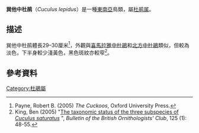 {{Speciesbox
| name = 巽他中杜鹃
| status = LC
| status_system = IUCN3.1
| status_ref = <ref>{{IUCN|id=22734726 |title=''Cuculus lepidus'' |assessors=[[BirdLife_International|BirdLife International]] |version=2013.2 |year=2012 |accessdate=26 November 2013}}</ref>
| genus = Cuculus
| species = lepidus
| authority = [[Salomon_Müller|S. Müller]], 1845
}}

'''巽他中杜鹃'''（''Cuculus lepidus''）是一種[[東南亞|東南亞]]鳥類，屬[[杜鹃属|杜鹃属]]。

==描述==
巽他中杜鹃體長29–30厘米<ref name=Payne>Payne, Robert B. (2005) ''The Cuckoos'', Oxford University Press.</ref>，外觀與[[喜馬拉雅中杜鵑|喜馬拉雅中杜鵑]]和[[北方中杜鵑|北方中杜鵑]]類似，但較為淡色，下半身較少淺黃色，黑色斑紋亦較窄<ref name=King>King, Ben (2005) "[http://www.boc-online.org/PDF/KING_Vol125.PDF The taxonomic status of the three subspecies of ''Cuculus saturatus''] {{webarchive|url=https://web.archive.org/web/20070927143556/http://www.boc-online.org/PDF/KING_Vol125.PDF |date=2007-09-27 }}", ''Bulletin of the British Ornithologists' Club'', 125 (1): 48-55.</ref>。

==參考資料==
{{reflist}}
{{Taxonbar|from=Q1260044}}

[[Category:杜鵑屬|Category:杜鵑屬]]
